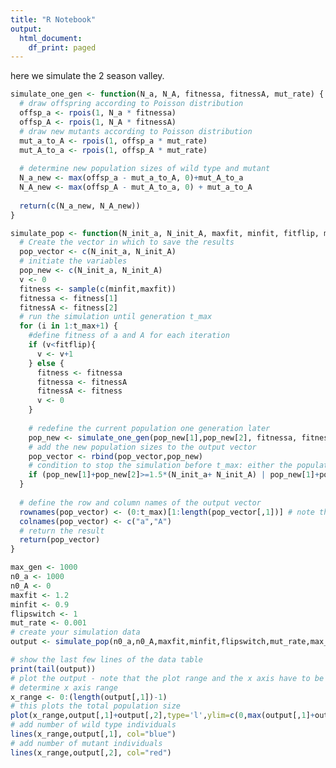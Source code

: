 ```yaml
---
title: "R Notebook"
output:
  html_document:
    df_print: paged
---
```


here we simulate the 2 season valley.
```r
simulate_one_gen <- function(N_a, N_A, fitnessa, fitnessA, mut_rate) {
  # draw offspring according to Poisson distribution
  offsp_a <- rpois(1, N_a * fitnessa)
  offsp_A <- rpois(1, N_A * fitnessA)
  # draw new mutants according to Poisson distribution
  mut_a_to_A <- rpois(1, offsp_a * mut_rate)
  mut_A_to_a <- rpois(1, offsp_A * mut_rate)
  
  # determine new population sizes of wild type and mutant
  N_a_new <- max(offsp_a - mut_a_to_A, 0)+mut_A_to_a
  N_A_new <- max(offsp_A - mut_A_to_a, 0) + mut_a_to_A
  
  return(c(N_a_new, N_A_new))
}
```


```r
simulate_pop <- function(N_init_a, N_init_A, maxfit, minfit, fitflip, mut_rate, t_max) {
  # Create the vector in which to save the results
  pop_vector <- c(N_init_a, N_init_A)
  # initiate the variables
  pop_new <- c(N_init_a, N_init_A)
  v <- 0
  fitness <- sample(c(minfit,maxfit))
  fitnessa <- fitness[1]
  fitnessA <- fitness[2]
  # run the simulation until generation t_max
  for (i in 1:t_max+1) {
    #define fitness of a and A for each iteration
    if (v<fitflip){
      v <- v+1
    } else {
      fitness <- fitnessa
      fitnessa <- fitnessA
      fitnessA <- fitness
      v <- 0
    }
      
    # redefine the current population one generation later
    pop_new <- simulate_one_gen(pop_new[1],pop_new[2], fitnessa, fitnessA, mut_rate)
    # add the new population sizes to the output vector
    pop_vector <- rbind(pop_vector,pop_new)
    # condition to stop the simulation before t_max: either the population exceeds 1.5 times the original population size, or it goes extinct
    if (pop_new[1]+pop_new[2]>=1.5*(N_init_a+ N_init_A) | pop_new[1]+pop_new[2]==0) break
  }
  
  # define the row and column names of the output vector
  rownames(pop_vector) <- (0:t_max)[1:length(pop_vector[,1])] # note that the vector has to be cut if the simulation stopped early
  colnames(pop_vector) <- c("a","A")
  # return the result
  return(pop_vector)	
}

max_gen <- 1000
n0_a <- 1000
n0_A <- 0
maxfit <- 1.2
minfit <- 0.9
flipswitch <- 1
mut_rate <- 0.001
# create your simulation data
output <- simulate_pop(n0_a,n0_A,maxfit,minfit,flipswitch,mut_rate,max_gen)

# show the last few lines of the data table
print(tail(output))
# plot the output - note that the plot range and the x axis have to be adjusted based on the length of the table
# determine x axis range 
x_range <- 0:(length(output[,1])-1)
# this plots the total population size
plot(x_range,output[,1]+output[,2],type='l',ylim=c(0,max(output[,1]+output[,2])),xlab = "Generation",ylab = "Population size")
# add number of wild type individuals
lines(x_range,output[,1], col="blue")
# add number of mutant individuals
lines(x_range,output[,2], col="red")
```
